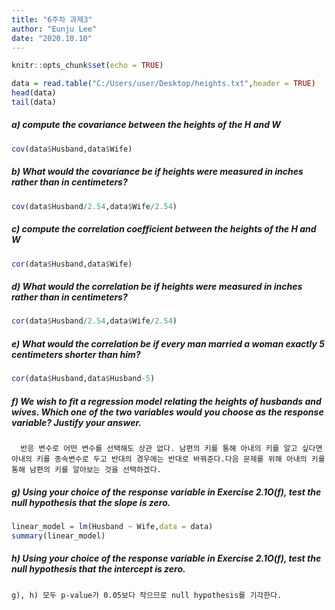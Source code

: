 ---
title: "6주차 과제3"
author: "Eunju Lee"
date: "2020.10.10"
---

```{r setup, include=FALSE}
knitr::opts_chunk$set(echo = TRUE)
```





```{r}
data = read.table("C:/Users/user/Desktop/heights.txt",header = TRUE)
head(data)
tail(data)
```

##### a) compute the covariance between the heights of the H and W

```{r}
cov(data$Husband,data$Wife)
```

##### b) What would the covariance be if heights were measured in inches rather than in centimeters?

```{r}
cov(data$Husband/2.54,data$Wife/2.54)
```

##### c) compute the correlation coefficient between the heights of the H and W

```{r}
cor(data$Husband,data$Wife)
```

##### d) What would the correlation be if heights were measured in inches rather than in centimeters?

```{r}
cor(data$Husband/2.54,data$Wife/2.54)
```

##### e) What would the correlation be if every man married a woman exactly 5 centimeters shorter than him?


```{r}
cor(data$Husband,data$Husband-5)
```

##### f) We wish to fit a regression model relating the heights of husbands and wives. Which one of the two variables would you choose as the response variable? Justify your answer.
    
      
      반응 변수로 어떤 변수를 선택해도 상관 없다. 남편의 키를 통해 아내의 키를 알고 싶다면 아내의 키를 종속변수로 두고 반대의 경우에는 반대로 바꿔준다.다음 문제를 위해 아내의 키를 통해 남편의 키를 알아보는 것을 선택하겠다.
  
##### g) Using your choice of the response variable in Exercise 2.1O(f), test the null hypothesis that the slope is zero.

```{r}
linear_model = lm(Husband ~ Wife,data = data)
summary(linear_model)
```
  
##### h) Using your choice of the response variable in Exercise 2.1O(f), test the null hypothesis that the intercept is zero.

    
    g), h) 모두 p-value가 0.05보다 작으므로 null hypothesis를 기각한다. 
  